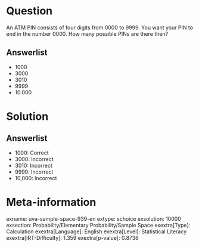 Question
========

An ATM PIN consists of four digits from 0000 to 9999. You want your PIN to end in the number 0000. How many possible PINs are there then?

Answerlist
----------

* 1000
* 3000
* 3010
* 9999
* 10.000

Solution
========

Answerlist
----------

* 1000: Correct
* 3000: Incorrect
* 3010: Incorrect
* 9999: Incorrect
* 10,000: Incorrect

Meta-information
================
exname: uva-sample-space-939-en
extype: schoice
exsolution: 10000
exsection: Probability/Elementary Probability/Sample Space
exextra[Type]: Calculation
exextra[Language]: English
exextra[Level]: Statistical Literacy
exextra[IRT-Difficulty]: 1.359
exextra[p-value]: 0.8736
